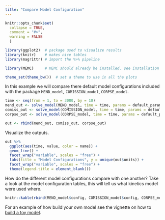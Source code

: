 ```yaml
---
title: "Compare Model Configuration"
---
```


```r
knitr::opts_chunk$set(
  collapse = TRUE,
  comment = "#>", 
  warning = FALSE
  )
```


```r
library(ggplot2)  # package used to visualize results 
library(knitr)    # makes nice tables
library(magrittr) # import the %>% pipeline

library(MEMC)     # MEMC should already be installed, see installation instructions. 

theme_set(theme_bw())  # set a theme to use in all the plots
```


In this example we will compare there default model configurations included with the package `MEND_model`, `COMISSION_model`, 
`CORPSE_model`.

```r
time <- seq(from = 1, to = 3000, by = 10)
mend_out <- solve_model(MEND_model, time = time, params = default_params, state = default_initial)
comiss_out <- solve_model(COMISSION_model, time = time, params = default_params, state = default_initial)
corpse_out <- solve_model(CORPSE_model, time = time, params = default_params, state = default_initial)

out <- rbind(mend_out, comiss_out, corpse_out)
```

Visualize the outputs. 

```r
out %>% 
  ggplot(aes(time, value, color = name)) + 
  geom_line() + 
  facet_wrap("variable", scales = "free") + 
  labs(title = "Model Configurations", y = unique(out$units)) + 
  facet_wrap("variable", scales = "free") + 
  theme(legend.title = element_blank())
```

How do the different model configurations compare with one another? Take a look at the model configuration tables, this will tell us what kinetics model were used where.


```r
knitr::kable(rbind(MEND_model$config, COMISSION_model$config, CORPSE_model$config))
```



For an example of how build your own model see the vignette on how to [build a toy model](build_toy_model.html). 

